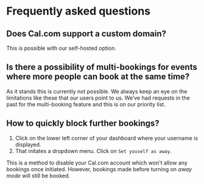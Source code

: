 # Frequently asked questions

## Does Cal.com support a custom domain?
This is possible with our self-hosted option.

## Is there a possibility of multi-bookings for events where more people can book at the same time?
As it stands this is currently not possible. We always keep an eye on the limitations like these that our users point to us. We’ve had requests in the past for the multi-booking feature and this is on our priority list.

## How to quickly block further bookings?
1. Click on the lower left corner of your dashboard where your username is displayed. 
2. That initates a dropdown menu. Click on `Set youself as away`.


This is a method to disable your Cal.com account which won't allow any bookings once initiated. However, bookings made before turning on *away mode* will still be booked.
